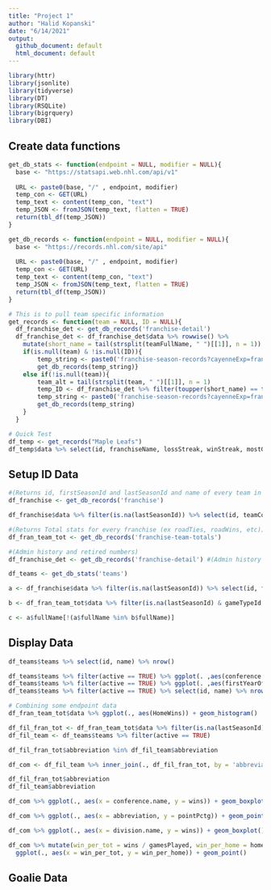 ```yaml
---
title: "Project 1"
author: "Halid Kopanski"
date: "6/14/2021"
output:
  github_document: default
  html_document: default
---
```


```r
library(httr)
library(jsonlite)
library(tidyverse)
library(DT)
library(RSQLite)
library(bigrquery)
library(DBI)
```

## Create data functions

```r
get_db_stats <- function(endpoint = NULL, modifier = NULL){
  base <- "https://statsapi.web.nhl.com/api/v1"
  
  URL <- paste0(base, "/" , endpoint, modifier)
  temp_con <- GET(URL)
  temp_text <- content(temp_con, "text")
  temp_JSON <- fromJSON(temp_text, flatten = TRUE)
  return(tbl_df(temp_JSON))
}

get_db_records <- function(endpoint = NULL, modifier = NULL){
  base <- "https://records.nhl.com/site/api"
  
  URL <- paste0(base, "/" , endpoint, modifier)
  temp_con <- GET(URL)
  temp_text <- content(temp_con, "text")
  temp_JSON <- fromJSON(temp_text, flatten = TRUE)
  return(tbl_df(temp_JSON))
}

# This is to pull team specific information
get_records <- function(team = NULL, ID = NULL){
  df_franchise_det <- get_db_records('franchise-detail')
  df_franchise_det <- df_franchise_det$data %>% rowwise() %>%
    mutate(short_name = tail(strsplit(teamFullName, " ")[[1]], n = 1))
    if(is.null(team) & !is.null(ID)){
        temp_string <- paste0('franchise-season-records?cayenneExp=franchiseId=', as.character(ID))
        get_db_records(temp_string)}
    else if(!is.null(team)){
        team_alt = tail(strsplit(team, " ")[[1]], n = 1)
        temp_ID <- df_franchise_det %>% filter(toupper(short_name) == toupper(team_alt)) %>% select(id)
        temp_string <- paste0('franchise-season-records?cayenneExp=franchiseId=', as.character(temp_ID))
        get_db_records(temp_string)
    }
  }

# Quick Test
df_temp <- get_records("Maple Leafs")
df_temp$data %>% select(id, franchiseName, lossStreak, winStreak, mostGoals, fewestGoals) %>% knitr::kable()
```

## Setup ID Data

```r
#(Returns id, firstSeasonId and lastSeasonId and name of every team in the history of the NHL)
df_franchise <- get_db_records('franchise') 

df_franchise$data %>% filter(is.na(lastSeasonId)) %>% select(id, teamCommonName) %>% knitr::kable()

#(Returns Total stats for every franchise (ex roadTies, roadWins, etc))
df_fran_team_tot <- get_db_records('franchise-team-totals')

#(Admin history and retired numbers)
df_franchise_det <- get_db_records('franchise-detail') #(Admin history and retired numbers)

df_teams <- get_db_stats('teams')

a <- df_franchise$data %>% filter(is.na(lastSeasonId)) %>% select(id, fullName)

b <- df_fran_team_tot$data %>% filter(is.na(lastSeasonId) & gameTypeId == 2) %>% select(teamName)

c <- a$fullName[!(a$fullName %in% b$fullName)]
```

## Display Data

```r
df_teams$teams %>% select(id, name) %>% nrow()

df_teams$teams %>% filter(active == TRUE) %>% ggplot(. ,aes(conference.id)) + geom_bar()
df_teams$teams %>% filter(active == TRUE) %>% ggplot(. ,aes(firstYearOfPlay)) + geom_bar()
df_teams$teams %>% filter(active == TRUE) %>% select(id, name) %>% nrow()

# Combining some endpoint data
df_fran_team_tot$data %>% ggplot(., aes(HomeWins)) + geom_histogram()

df_fil_fran_tot <- df_fran_team_tot$data %>% filter(is.na(lastSeasonId) & gameTypeId == 2) %>% rename(abbreviation = triCode)
df_fil_team <- df_teams$teams %>% filter(active == TRUE)

df_fil_fran_tot$abbreviation %in% df_fil_team$abbreviation

df_com <- df_fil_team %>% inner_join(., df_fil_fran_tot, by = 'abbreviation')

df_fil_fran_tot$abbreviation
df_fil_team$abbreviation 

df_com %>% ggplot(., aes(x = conference.name, y = wins)) + geom_boxplot()

df_com %>% ggplot(., aes(x = abbreviation, y = pointPctg)) + geom_point()

df_com %>% ggplot(., aes(x = division.name, y = wins)) + geom_boxplot()

df_com %>% mutate(win_per_tot = wins / gamesPlayed, win_per_home = homeWins / wins) %>% 
  ggplot(., aes(x = win_per_tot, y = win_per_home)) + geom_point()
```


## Goalie Data

```r

```